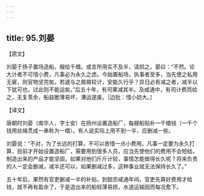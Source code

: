 ```yaml
---
---
---
```

title: 95.刘晏
---



【原文】

刘晏于扬子置场造船，艘给千缗。或言所用实不及半，请损之。晏曰：“不然。论大计者不可惜小费，凡事必为永久之虑。今始置船场，执事者至多，当先使之私用无窘，则官物坚完矣。若遽与之屑屑较计，安能久行乎？异日必有减之者，减半以下犹可也，过此则不能运矣。”后五十年，有司果减其半。及咸通中，有司计费而给之，无复羡余，船益脆薄易坏，漕运遂废。［边批：惜小妨大。］

【译文】

唐朝时刘晏（南华人，字士安）在扬州设置造船厂，每艘船贴补一千缗钱（一千个钱用丝绳贯成一串称为一缗）。有人说实际上用不到一半，应删减一些。

刘晏说：“不对，为了长远的打算，不可以吝惜一点小费用。凡事一定要为永久打算，目前才开始设置造船厂，需要用到很多人员，应当先使他们的费用不会短绌，制造出来的产品才能坚固，如果对他们斤斤计较，事情怎能做得长久呢？将来负责的人一定会删减，减半还可以，如果删减过多，这种事业就无法保持长久了。”

五十年后，果然有官吏删减一半的补贴，到懿宗咸通年间，官吏先算好费用才给钱，就不再有盈余了，于是造出来的船轻薄易损，水道运输因而每况愈下。